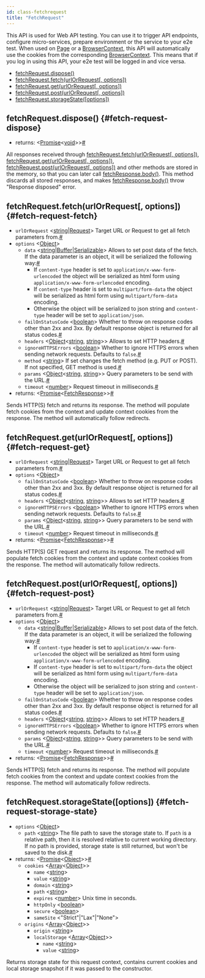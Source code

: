 ```yaml
---
id: class-fetchrequest
title: "FetchRequest"
---
```


This API is used for Web API testing. You can use it to trigger API endpoints, configure micro-services, prepare environment or the service to your e2e test. When used on [Page] or a [BrowserContext], this API will automatically use the cookies from the corresponding [BrowserContext]. This means that if you log in using this API, your e2e test will be logged in and vice versa.


- [fetchRequest.dispose()](./api/class-fetchrequest.mdx#fetch-request-dispose)
- [fetchRequest.fetch(urlOrRequest[, options])](./api/class-fetchrequest.mdx#fetch-request-fetch)
- [fetchRequest.get(urlOrRequest[, options])](./api/class-fetchrequest.mdx#fetch-request-get)
- [fetchRequest.post(urlOrRequest[, options])](./api/class-fetchrequest.mdx#fetch-request-post)
- [fetchRequest.storageState([options])](./api/class-fetchrequest.mdx#fetch-request-storage-state)

## fetchRequest.dispose() {#fetch-request-dispose}
- returns:<a aria-hidden="true" tabindex="-1" class="list-anchor-link" id="fetch-request-dispose-return"/> &#60;[Promise]<[void]>&#62;<a href="#fetch-request-dispose-return" class="list-anchor">#</a>

All responses received through [fetchRequest.fetch(urlOrRequest[, options])](./api/class-fetchrequest.mdx#fetch-request-fetch), [fetchRequest.get(urlOrRequest[, options])](./api/class-fetchrequest.mdx#fetch-request-get), [fetchRequest.post(urlOrRequest[, options])](./api/class-fetchrequest.mdx#fetch-request-post) and other methods are stored in the memory, so that you can later call [fetchResponse.body()](./api/class-fetchresponse.mdx#fetch-response-body). This method discards all stored responses, and makes [fetchResponse.body()](./api/class-fetchresponse.mdx#fetch-response-body) throw "Response disposed" error.

## fetchRequest.fetch(urlOrRequest[, options]) {#fetch-request-fetch}
- `urlOrRequest`<a aria-hidden="true" tabindex="-1" class="list-anchor-link" id="fetch-request-fetch-option-url-or-request"/> &#60;[string]|[Request]&#62; Target URL or Request to get all fetch parameters from.<a href="#fetch-request-fetch-option-url-or-request" class="list-anchor">#</a>
- `options` &#60;[Object]&#62;
  - `data`<a aria-hidden="true" tabindex="-1" class="list-anchor-link" id="fetch-request-fetch-option-data"/> &#60;[string]|[Buffer]|[Serializable]&#62; Allows to set post data of the fetch. If the data parameter is an object, it will be serialized the following way:<a href="#fetch-request-fetch-option-data" class="list-anchor">#</a>
    * If `content-type` header is set to `application/x-www-form-urlencoded` the object will be serialized as html form using `application/x-www-form-urlencoded` encoding.
    * If `content-type` header is set to `multipart/form-data` the object will be serialized as html form using `multipart/form-data` encoding.
    * Otherwise the object will be serialized to json string and `content-type` header will be set to `application/json`.
  - `failOnStatusCode`<a aria-hidden="true" tabindex="-1" class="list-anchor-link" id="fetch-request-fetch-option-fail-on-status-code"/> &#60;[boolean]&#62; Whether to throw on response codes other than 2xx and 3xx. By default response object is returned for all status codes.<a href="#fetch-request-fetch-option-fail-on-status-code" class="list-anchor">#</a>
  - `headers`<a aria-hidden="true" tabindex="-1" class="list-anchor-link" id="fetch-request-fetch-option-headers"/> &#60;[Object]<[string], [string]>&#62; Allows to set HTTP headers.<a href="#fetch-request-fetch-option-headers" class="list-anchor">#</a>
  - `ignoreHTTPSErrors`<a aria-hidden="true" tabindex="-1" class="list-anchor-link" id="fetch-request-fetch-option-ignore-https-errors"/> &#60;[boolean]&#62; Whether to ignore HTTPS errors when sending network requests. Defaults to `false`.<a href="#fetch-request-fetch-option-ignore-https-errors" class="list-anchor">#</a>
  - `method`<a aria-hidden="true" tabindex="-1" class="list-anchor-link" id="fetch-request-fetch-option-method"/> &#60;[string]&#62; If set changes the fetch method (e.g. PUT or POST). If not specified, GET method is used.<a href="#fetch-request-fetch-option-method" class="list-anchor">#</a>
  - `params`<a aria-hidden="true" tabindex="-1" class="list-anchor-link" id="fetch-request-fetch-option-params"/> &#60;[Object]<[string], [string]>&#62; Query parameters to be send with the URL.<a href="#fetch-request-fetch-option-params" class="list-anchor">#</a>
  - `timeout`<a aria-hidden="true" tabindex="-1" class="list-anchor-link" id="fetch-request-fetch-option-timeout"/> &#60;[number]&#62; Request timeout in milliseconds.<a href="#fetch-request-fetch-option-timeout" class="list-anchor">#</a>
- returns:<a aria-hidden="true" tabindex="-1" class="list-anchor-link" id="fetch-request-fetch-return"/> &#60;[Promise]<[FetchResponse]>&#62;<a href="#fetch-request-fetch-return" class="list-anchor">#</a>

Sends HTTP(S) fetch and returns its response. The method will populate fetch cookies from the context and update context cookies from the response. The method will automatically follow redirects.

## fetchRequest.get(urlOrRequest[, options]) {#fetch-request-get}
- `urlOrRequest`<a aria-hidden="true" tabindex="-1" class="list-anchor-link" id="fetch-request-get-option-url-or-request"/> &#60;[string]|[Request]&#62; Target URL or Request to get all fetch parameters from.<a href="#fetch-request-get-option-url-or-request" class="list-anchor">#</a>
- `options` &#60;[Object]&#62;
  - `failOnStatusCode`<a aria-hidden="true" tabindex="-1" class="list-anchor-link" id="fetch-request-get-option-fail-on-status-code"/> &#60;[boolean]&#62; Whether to throw on response codes other than 2xx and 3xx. By default response object is returned for all status codes.<a href="#fetch-request-get-option-fail-on-status-code" class="list-anchor">#</a>
  - `headers`<a aria-hidden="true" tabindex="-1" class="list-anchor-link" id="fetch-request-get-option-headers"/> &#60;[Object]<[string], [string]>&#62; Allows to set HTTP headers.<a href="#fetch-request-get-option-headers" class="list-anchor">#</a>
  - `ignoreHTTPSErrors`<a aria-hidden="true" tabindex="-1" class="list-anchor-link" id="fetch-request-get-option-ignore-https-errors"/> &#60;[boolean]&#62; Whether to ignore HTTPS errors when sending network requests. Defaults to `false`.<a href="#fetch-request-get-option-ignore-https-errors" class="list-anchor">#</a>
  - `params`<a aria-hidden="true" tabindex="-1" class="list-anchor-link" id="fetch-request-get-option-params"/> &#60;[Object]<[string], [string]>&#62; Query parameters to be send with the URL.<a href="#fetch-request-get-option-params" class="list-anchor">#</a>
  - `timeout`<a aria-hidden="true" tabindex="-1" class="list-anchor-link" id="fetch-request-get-option-timeout"/> &#60;[number]&#62; Request timeout in milliseconds.<a href="#fetch-request-get-option-timeout" class="list-anchor">#</a>
- returns:<a aria-hidden="true" tabindex="-1" class="list-anchor-link" id="fetch-request-get-return"/> &#60;[Promise]<[FetchResponse]>&#62;<a href="#fetch-request-get-return" class="list-anchor">#</a>

Sends HTTP(S) GET request and returns its response. The method will populate fetch cookies from the context and update context cookies from the response. The method will automatically follow redirects.

## fetchRequest.post(urlOrRequest[, options]) {#fetch-request-post}
- `urlOrRequest`<a aria-hidden="true" tabindex="-1" class="list-anchor-link" id="fetch-request-post-option-url-or-request"/> &#60;[string]|[Request]&#62; Target URL or Request to get all fetch parameters from.<a href="#fetch-request-post-option-url-or-request" class="list-anchor">#</a>
- `options` &#60;[Object]&#62;
  - `data`<a aria-hidden="true" tabindex="-1" class="list-anchor-link" id="fetch-request-post-option-data"/> &#60;[string]|[Buffer]|[Serializable]&#62; Allows to set post data of the fetch. If the data parameter is an object, it will be serialized the following way:<a href="#fetch-request-post-option-data" class="list-anchor">#</a>
    * If `content-type` header is set to `application/x-www-form-urlencoded` the object will be serialized as html form using `application/x-www-form-urlencoded` encoding.
    * If `content-type` header is set to `multipart/form-data` the object will be serialized as html form using `multipart/form-data` encoding.
    * Otherwise the object will be serialized to json string and `content-type` header will be set to `application/json`.
  - `failOnStatusCode`<a aria-hidden="true" tabindex="-1" class="list-anchor-link" id="fetch-request-post-option-fail-on-status-code"/> &#60;[boolean]&#62; Whether to throw on response codes other than 2xx and 3xx. By default response object is returned for all status codes.<a href="#fetch-request-post-option-fail-on-status-code" class="list-anchor">#</a>
  - `headers`<a aria-hidden="true" tabindex="-1" class="list-anchor-link" id="fetch-request-post-option-headers"/> &#60;[Object]<[string], [string]>&#62; Allows to set HTTP headers.<a href="#fetch-request-post-option-headers" class="list-anchor">#</a>
  - `ignoreHTTPSErrors`<a aria-hidden="true" tabindex="-1" class="list-anchor-link" id="fetch-request-post-option-ignore-https-errors"/> &#60;[boolean]&#62; Whether to ignore HTTPS errors when sending network requests. Defaults to `false`.<a href="#fetch-request-post-option-ignore-https-errors" class="list-anchor">#</a>
  - `params`<a aria-hidden="true" tabindex="-1" class="list-anchor-link" id="fetch-request-post-option-params"/> &#60;[Object]<[string], [string]>&#62; Query parameters to be send with the URL.<a href="#fetch-request-post-option-params" class="list-anchor">#</a>
  - `timeout`<a aria-hidden="true" tabindex="-1" class="list-anchor-link" id="fetch-request-post-option-timeout"/> &#60;[number]&#62; Request timeout in milliseconds.<a href="#fetch-request-post-option-timeout" class="list-anchor">#</a>
- returns:<a aria-hidden="true" tabindex="-1" class="list-anchor-link" id="fetch-request-post-return"/> &#60;[Promise]<[FetchResponse]>&#62;<a href="#fetch-request-post-return" class="list-anchor">#</a>

Sends HTTP(S) fetch and returns its response. The method will populate fetch cookies from the context and update context cookies from the response. The method will automatically follow redirects.

## fetchRequest.storageState([options]) {#fetch-request-storage-state}
- `options` &#60;[Object]&#62;
  - `path`<a aria-hidden="true" tabindex="-1" class="list-anchor-link" id="fetch-request-storage-state-option-path"/> &#60;[string]&#62; The file path to save the storage state to. If `path` is a relative path, then it is resolved relative to current working directory. If no path is provided, storage state is still returned, but won't be saved to the disk.<a href="#fetch-request-storage-state-option-path" class="list-anchor">#</a>
- returns:<a aria-hidden="true" tabindex="-1" class="list-anchor-link" id="fetch-request-storage-state-return"/> &#60;[Promise]<[Object]>&#62;<a href="#fetch-request-storage-state-return" class="list-anchor">#</a>
  - `cookies` &#60;[Array]<[Object]>&#62;
    - `name` &#60;[string]&#62;
    - `value` &#60;[string]&#62;
    - `domain` &#60;[string]&#62;
    - `path` &#60;[string]&#62;
    - `expires` &#60;[number]&#62; Unix time in seconds.
    - `httpOnly` &#60;[boolean]&#62;
    - `secure` &#60;[boolean]&#62;
    - `sameSite` &#60;"Strict"|"Lax"|"None"&#62;
  - `origins` &#60;[Array]<[Object]>&#62;
    - `origin` &#60;[string]&#62;
    - `localStorage` &#60;[Array]<[Object]>&#62;
      - `name` &#60;[string]&#62;
      - `value` &#60;[string]&#62;

Returns storage state for this request context, contains current cookies and local storage snapshot if it was passed to the constructor.

[Accessibility]: ./api/class-accessibility.mdx "Accessibility"
[Android]: ./api/class-android.mdx "Android"
[AndroidDevice]: ./api/class-androiddevice.mdx "AndroidDevice"
[AndroidInput]: ./api/class-androidinput.mdx "AndroidInput"
[AndroidSocket]: ./api/class-androidsocket.mdx "AndroidSocket"
[AndroidWebView]: ./api/class-androidwebview.mdx "AndroidWebView"
[Browser]: ./api/class-browser.mdx "Browser"
[BrowserContext]: ./api/class-browsercontext.mdx "BrowserContext"
[BrowserServer]: ./api/class-browserserver.mdx "BrowserServer"
[BrowserType]: ./api/class-browsertype.mdx "BrowserType"
[CDPSession]: ./api/class-cdpsession.mdx "CDPSession"
[ConsoleMessage]: ./api/class-consolemessage.mdx "ConsoleMessage"
[Coverage]: ./api/class-coverage.mdx "Coverage"
[Dialog]: ./api/class-dialog.mdx "Dialog"
[Download]: ./api/class-download.mdx "Download"
[Electron]: ./api/class-electron.mdx "Electron"
[ElectronApplication]: ./api/class-electronapplication.mdx "ElectronApplication"
[ElementHandle]: ./api/class-elementhandle.mdx "ElementHandle"
[FetchRequest]: ./api/class-fetchrequest.mdx "FetchRequest"
[FetchResponse]: ./api/class-fetchresponse.mdx "FetchResponse"
[FileChooser]: ./api/class-filechooser.mdx "FileChooser"
[Frame]: ./api/class-frame.mdx "Frame"
[JSHandle]: ./api/class-jshandle.mdx "JSHandle"
[Keyboard]: ./api/class-keyboard.mdx "Keyboard"
[Locator]: ./api/class-locator.mdx "Locator"
[Logger]: ./api/class-logger.mdx "Logger"
[Mouse]: ./api/class-mouse.mdx "Mouse"
[Page]: ./api/class-page.mdx "Page"
[Playwright]: ./api/class-playwright.mdx "Playwright"
[Request]: ./api/class-request.mdx "Request"
[Response]: ./api/class-response.mdx "Response"
[Route]: ./api/class-route.mdx "Route"
[Selectors]: ./api/class-selectors.mdx "Selectors"
[TimeoutError]: ./api/class-timeouterror.mdx "TimeoutError"
[Touchscreen]: ./api/class-touchscreen.mdx "Touchscreen"
[Tracing]: ./api/class-tracing.mdx "Tracing"
[Video]: ./api/class-video.mdx "Video"
[WebSocket]: ./api/class-websocket.mdx "WebSocket"
[Worker]: ./api/class-worker.mdx "Worker"
[Fixtures]: ./api/class-fixtures.mdx "Fixtures"
[Test]: ./api/class-test.mdx "Test"
[TestConfig]: ./api/class-testconfig.mdx "TestConfig"
[TestError]: ./api/class-testerror.mdx "TestError"
[TestInfo]: ./api/class-testinfo.mdx "TestInfo"
[TestOptions]: ./api/class-testoptions.mdx "TestOptions"
[TestProject]: ./api/class-testproject.mdx "TestProject"
[WorkerInfo]: ./api/class-workerinfo.mdx "WorkerInfo"
[Location]: ./api/class-location.mdx "Location"
[Reporter]: ./api/class-reporter.mdx "Reporter"
[Suite]: ./api/class-suite.mdx "Suite"
[TestCase]: ./api/class-testcase.mdx "TestCase"
[TestResult]: ./api/class-testresult.mdx "TestResult"
[TestStep]: ./api/class-teststep.mdx "TestStep"
[Element]: https://developer.mozilla.org/en-US/docs/Web/API/element "Element"
[EvaluationArgument]: ./core-concepts.mdx#evaluation-argument "EvaluationArgument"
[Promise]: https://developer.mozilla.org/en-US/docs/Web/JavaScript/Reference/Global_Objects/Promise "Promise"
[iterator]: https://developer.mozilla.org/en-US/docs/Web/JavaScript/Reference/Iteration_protocols "Iterator"
[origin]: https://developer.mozilla.org/en-US/docs/Glossary/Origin "Origin"
[selector]: https://developer.mozilla.org/en-US/docs/Web/CSS/CSS_Selectors "selector"
[Serializable]: https://developer.mozilla.org/en-US/docs/Web/JavaScript/Reference/Global_Objects/JSON/stringify#Description "Serializable"
[UIEvent.detail]: https://developer.mozilla.org/en-US/docs/Web/API/UIEvent/detail "UIEvent.detail"
[UnixTime]: https://en.wikipedia.org/wiki/Unix_time "Unix Time"
[xpath]: https://developer.mozilla.org/en-US/docs/Web/XPath "xpath"

[Array]: https://developer.mozilla.org/en-US/docs/Web/JavaScript/Reference/Global_Objects/Array "Array"
[boolean]: https://developer.mozilla.org/en-US/docs/Web/JavaScript/Data_structures#Boolean_type "Boolean"
[Buffer]: https://nodejs.org/api/buffer.html#buffer_class_buffer "Buffer"
[ChildProcess]: https://nodejs.org/api/child_process.html "ChildProcess"
[Error]: https://nodejs.org/api/errors.html#errors_class_error "Error"
[EventEmitter]: https://nodejs.org/api/events.html#events_class_eventemitter "EventEmitter"
[function]: https://developer.mozilla.org/en-US/docs/Web/JavaScript/Reference/Global_Objects/Function "Function"
[Map]: https://developer.mozilla.org/en-US/docs/Web/JavaScript/Reference/Global_Objects/Map "Map"
[null]: https://developer.mozilla.org/en-US/docs/Web/JavaScript/Reference/Global_Objects/null "null"
[number]: https://developer.mozilla.org/en-US/docs/Web/JavaScript/Data_structures#Number_type "Number"
[Object]: https://developer.mozilla.org/en-US/docs/Web/JavaScript/Reference/Global_Objects/Object "Object"
[Promise]: https://developer.mozilla.org/en-US/docs/Web/JavaScript/Reference/Global_Objects/Promise "Promise"
[Readable]: https://nodejs.org/api/stream.html#stream_class_stream_readable "Readable"
[RegExp]: https://developer.mozilla.org/en-US/docs/Web/JavaScript/Reference/Global_Objects/RegExp "RegExp"
[string]: https://developer.mozilla.org/en-US/docs/Web/JavaScript/Data_structures#String_type "string"
[void]: https://developer.mozilla.org/en-US/docs/Web/JavaScript/Reference/Global_Objects/undefined "void"
[URL]: https://nodejs.org/api/url.html "URL"

[all available image tags]: https://mcr.microsoft.com/v2/playwright/tags/list "all available image tags"
[Docker Hub]: https://hub.docker.com/_/microsoft-playwright "Docker Hub"
[Dockerfile.focal]: https://github.com/microsoft/playwright/blob/master/utils/docker/Dockerfile.focal "Dockerfile.focal"
